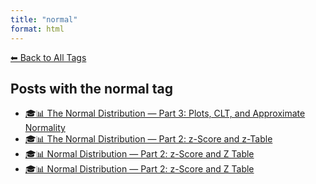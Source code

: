 ```yaml
---
title: "normal"
format: html
---
```


[⬅ Back to All Tags](../tags.qmd)

## Posts with the **normal** tag

- [🎓📊 The Normal Distribution — Part 3: Plots, CLT, and Approximate Normality](/posts/courses/statistics/normal_distribution/part-3/normal-distribution-part3.html)
- [🎓📊 The Normal Distribution — Part 2: z-Score and z-Table](/posts/courses/statistics/normal_distribution/part-2/normal-distribution-part2.html)
- [🎓📊 Normal Distribution — Part 2: z-Score and Z Table](/posts/courses/statistics/normal_distribution/part-2/normal-distribution-part2.sync-conflict-20250904-042416-HGFPXGB.html)
- [🎓📊 Normal Distribution — Part 2: z-Score and Z Table](/posts/courses/statistics/normal_distribution/part-2/normal-distribution-part2.sync-conflict-20250905-071012-HGFPXGB.html)
